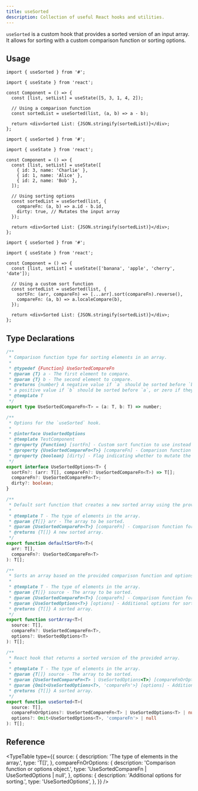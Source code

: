 ```yaml
---
title: useSorted
description: Collection of useful React hooks and utilities.
---
```


`useSorted` is a custom hook that provides a sorted version of an input array. It allows for sorting with a custom comparison function or sorting options.

## Usage

```tsx
import { useSorted } from '#';

import { useState } from 'react';

const Component = () => {
  const [list, setList] = useState([5, 3, 1, 4, 2]);

  // Using a comparison function
  const sortedList = useSorted(list, (a, b) => a - b);

  return <div>Sorted List: {JSON.stringify(sortedList)}</div>;
};
```

```tsx
import { useSorted } from '#';

import { useState } from 'react';

const Component = () => {
  const [list, setList] = useState([
    { id: 3, name: 'Charlie' },
    { id: 1, name: 'Alice' },
    { id: 2, name: 'Bob' },
  ]);

  // Using sorting options
  const sortedList = useSorted(list, {
    compareFn: (a, b) => a.id - b.id,
    dirty: true, // Mutates the input array
  });

  return <div>Sorted List: {JSON.stringify(sortedList)}</div>;
};
```

```tsx
import { useSorted } from '#';

import { useState } from 'react';

const Component = () => {
  const [list, setList] = useState(['banana', 'apple', 'cherry', 'date']);

  // Using a custom sort function
  const sortedList = useSorted(list, {
    sortFn: (arr, compareFn) => [...arr].sort(compareFn).reverse(),
    compareFn: (a, b) => a.localeCompare(b),
  });

  return <div>Sorted List: {JSON.stringify(sortedList)}</div>;
};
```

## Type Declarations

```ts
/**
 * Comparison function type for sorting elements in an array.
 *
 * @typedef {Function} UseSortedCompareFn
 * @param {T} a - The first element to compare.
 * @param {T} b - The second element to compare.
 * @returns {number} A negative value if `a` should be sorted before `b`,
 * a positive value if `b` should be sorted before `a`, or zero if they're equal.
 * @template T
 */
export type UseSortedCompareFn<T> = (a: T, b: T) => number;

/**
 * Options for the `useSorted` hook.
 *
 * @interface UseSortedOptions
 * @template TestComponent
 * @property {Function} [sortFn] - Custom sort function to use instead of the default.
 * @property {UseSortedCompareFn<T>} [compareFn] - Comparison function for sorting elements.
 * @property {boolean} [dirty] - Flag indicating whether to mutate the original array.
 */
export interface UseSortedOptions<T> {
  sortFn?: (arr: T[], compareFn?: UseSortedCompareFn<T>) => T[];
  compareFn?: UseSortedCompareFn<T>;
  dirty?: boolean;
}

/**
 * Default sort function that creates a new sorted array using the provided comparison function.
 *
 * @template T - The type of elements in the array.
 * @param {T[]} arr - The array to be sorted.
 * @param {UseSortedCompareFn<T>} [compareFn] - Comparison function for sorting elements.
 * @returns {T[]} A new sorted array.
 */
export function defaultSortFn<T>(
  arr: T[],
  compareFn?: UseSortedCompareFn<T>
): T[];

/**
 * Sorts an array based on the provided comparison function and options.
 *
 * @template T - The type of elements in the array.
 * @param {T[]} source - The array to be sorted.
 * @param {UseSortedCompareFn<T>} [compareFn] - Comparison function for sorting elements.
 * @param {UseSortedOptions<T>} [options] - Additional options for sorting.
 * @returns {T[]} A sorted array.
 */
export function sortArray<T>(
  source: T[],
  compareFn?: UseSortedCompareFn<T>,
  options?: UseSortedOptions<T>
): T[];

/**
 * React hook that returns a sorted version of the provided array.
 *
 * @template T - The type of elements in the array.
 * @param {T[]} source - The array to be sorted.
 * @param {UseSortedCompareFn<T> | UseSortedOptions<T>} [compareFnOrOptions] - Comparison function or options object.
 * @param {Omit<UseSortedOptions<T>, 'compareFn'>} [options] - Additional options for sorting.
 * @returns {T[]} A sorted array.
 */
export function useSorted<T>(
  source: T[],
  compareFnOrOptions?: UseSortedCompareFn<T> | UseSortedOptions<T> | null,
  options?: Omit<UseSortedOptions<T>, 'compareFn'> | null
): T[];
```

## Reference

<TypeTable
  type={{
    source: {
      description: 'The type of elements in the array.',
      type: 'T[]',
    },
    compareFnOrOptions: {
      description: 'Comparison function or options object.',
      type: 'UseSortedCompareFn<T> | UseSortedOptions<T> | null',
    },
    options: {
      description: 'Additional options for sorting.',
      type: 'UseSortedOptions<T>',
    },
  }}
/>

